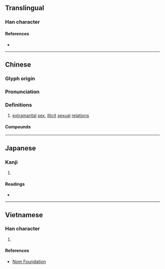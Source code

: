{{character info/new}}
==Translingual==

===Han character===
{{Han char|rn=38|rad=女|as=06|sn=9|four=48441|canj=VTT|ids=⿰女并}}

====References====
* {{Han ref|kx=0259.160|dkj=06199|dj=0525.150|hdz=21047.100|uh=59D8|ud=23000|bh=ABB9|bd=43961}}

----

==Chinese==
{{zh-forms}}

===Glyph origin===
{{Han etym}}

===Pronunciation===
{{zh-pron
|m=pīn
|c=ping1
|h=pfs=
|md=
|mn=ml:pheng
|w=
|mc=y
|oc=y
|cat=n
}}

===Definitions===
{{zh-hanzi}}

# [[extramarital]] [[sex]], [[illicit]] [[sexual]] [[relation]]s

====Compounds====
{{zh-der|姘出去|姘居|姘識|姘頭|軋姘頭}}

----

==Japanese==

===Kanji===
{{ja-kanji|grade=|rs=女06}}

# {{defn|lang=ja|sort=女06}}

====Readings====
* {{ja-readings|on=[[ひん]] (hin), [[ほう]] (hō), [[へい]] (hei)|kun=}}

----

==Vietnamese==

===Han character===
{{vi-hantu|[[phanh]]|rs=女06}}

# {{defn|lang=vi|sort=女06}}

====References====
* [http://nomfoundation.org/common/nom_details.php?codepoint=59d8 Nom Foundation]
